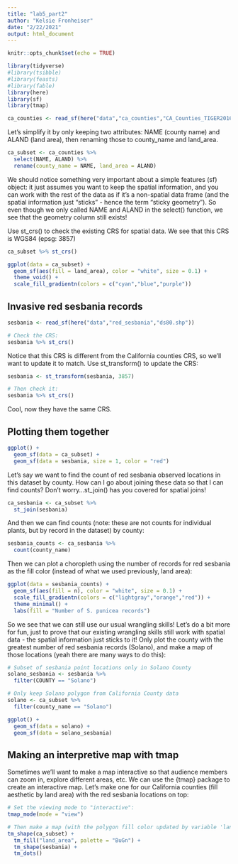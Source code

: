 ```yaml
---
title: "lab5_part2"
author: "Kelsie Fronheiser"
date: "2/22/2021"
output: html_document
---
```


```r
knitr::opts_chunk$set(echo = TRUE)

library(tidyverse)
#library(tsibble)
#library(feasts)
#library(fable)
library(here)
library(sf)
library(tmap)
```

```r
ca_counties <- read_sf(here("data","ca_counties","CA_Counties_TIGER2016.shp"))
```

Let’s simplify it by only keeping two attributes: NAME (county name) and ALAND (land area), then renaming those to county_name and land_area.
```r
ca_subset <- ca_counties %>% 
  select(NAME, ALAND) %>% 
  rename(county_name = NAME, land_area = ALAND)
```

We should notice something very important about a simple features (sf) object: it just assumes you want to keep the spatial information, and you can work with the rest of the data as if it’s a non-spatial data frame (and the spatial information just “sticks” - hence the term “sticky geometry”). So even though we only called NAME and ALAND in the select() function, we see that the geometry column still exists!

Use st_crs() to check the existing CRS for spatial data. We see that this CRS is WGS84 (epsg: 3857)
```r
ca_subset %>% st_crs()
```

```r
ggplot(data = ca_subset) +
  geom_sf(aes(fill = land_area), color = "white", size = 0.1) +
  theme_void() +
  scale_fill_gradientn(colors = c("cyan","blue","purple"))
```

## Invasive red sesbania records

```r
sesbania <- read_sf(here("data","red_sesbania","ds80.shp"))

# Check the CRS:
sesbania %>% st_crs()
```

Notice that this CRS is different from the California counties CRS, so we’ll want to update it to match. Use st_transform() to update the CRS:
```r
sesbania <- st_transform(sesbania, 3857)

# Then check it: 
sesbania %>% st_crs()
```

Cool, now they have the same CRS.

## Plotting them together
```r
ggplot() +
  geom_sf(data = ca_subset) +
  geom_sf(data = sesbania, size = 1, color = "red")
```

Let’s say we want to find the count of red sesbania observed locations in this dataset by county. How can I go about joining these data so that I can find counts? Don’t worry…st_join() has you covered for spatial joins!

```r
ca_sesbania <- ca_subset %>% 
  st_join(sesbania)
```

And then we can find counts (note: these are not counts for individual plants, but by record in the dataset) by county:
```r
sesbania_counts <- ca_sesbania %>% 
  count(county_name)
```
Then we can plot a choropleth using the number of records for red sesbania as the fill color (instead of what we used previously, land area):
```r
ggplot(data = sesbania_counts) +
  geom_sf(aes(fill = n), color = "white", size = 0.1) +
  scale_fill_gradientn(colors = c("lightgray","orange","red")) +
  theme_minimal() +
  labs(fill = "Number of S. punicea records")
```

So we see that we can still use our usual wrangling skills! Let’s do a bit more for fun, just to prove that our existing wrangling skills still work with spatial data - the spatial information just sticks to it! Only plot the county with the greatest number of red sesbania records (Solano), and make a map of those locations (yeah there are many ways to do this):

```r
# Subset of sesbania point locations only in Solano County
solano_sesbania <- sesbania %>% 
  filter(COUNTY == "Solano")

# Only keep Solano polygon from California County data
solano <- ca_subset %>% 
  filter(county_name == "Solano")

ggplot() +
  geom_sf(data = solano) +
  geom_sf(data = solano_sesbania)
```

## Making an interpretive map with tmap
Sometimes we’ll want to make a map interactive so that audience members can zoom in, explore different areas, etc. We can use the {tmap} package to create an interactive map. Let’s make one for our California counties (fill aesthetic by land area) with the red sesbania locations on top:
```r
# Set the viewing mode to "interactive":
tmap_mode(mode = "view")

# Then make a map (with the polygon fill color updated by variable 'land_area', updating the color palette to "BuGn"), then add another shape layer for the sesbania records (added as dots):
tm_shape(ca_subset) +
  tm_fill("land_area", palette = "BuGn") +
  tm_shape(sesbania) +
  tm_dots()
```


